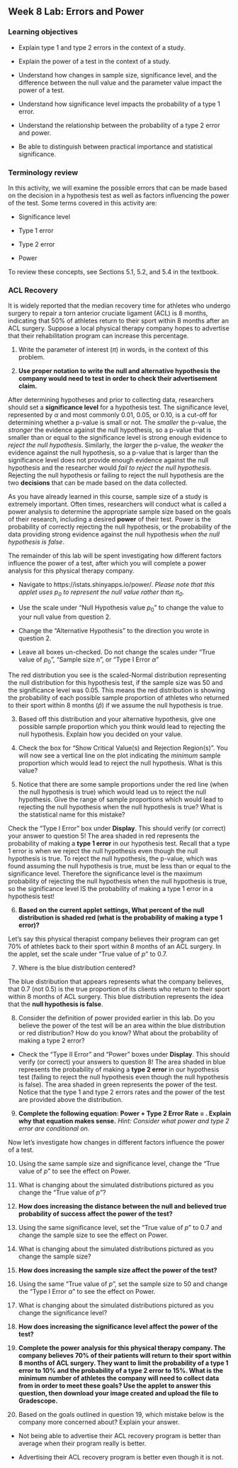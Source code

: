 ## Week 8 Lab:  Errors and Power

\setstretch{1}

### Learning objectives

* Explain type 1 and type 2 errors in the context of a study.

* Explain the power of a test in the context of a study.

* Understand how changes in sample size, significance level, and the difference between the null value and the parameter value impact the power of a test.

* Understand how significance level impacts the probability of a type 1 error.

* Understand the relationship between the probability of a type 2 error and power.

* Be able to distinguish between practical importance and statistical significance.

### Terminology review

In this activity, we will examine the possible errors that can be made based on the decision in a hypothesis test as well as factors influencing the power of the test. Some terms covered in this activity are:

* Significance level

* Type 1 error

* Type 2 error

* Power

To review these concepts, see Sections 5.1, 5.2, and 5.4 in the textbook.  

### ACL Recovery

It is widely reported that the median recovery time for athletes who undergo surgery to repair a torn anterior cruciate ligament (ACL) is 8 months, indicating that 50% of athletes return to their sport within 8 months after an ACL surgery.  Suppose a local physical therapy company hopes to advertise that their rehabilitation program can increase this percentage.  

1. Write the parameter of interest ($\pi$) in words, in the context of this problem.
\vspace{0.5in}

2. **Use proper notation to write the null and alternative hypothesis the company would need to test in order to check their advertisement claim.**
\vspace{0.5in}

After determining hypotheses and prior to collecting data, researchers should set a **significance level** for a hypothesis test.  The significance level, represented by $\alpha$ and most commonly 0.01, 0.05, or 0.10, is a cut-off for determining whether a p-value is small or not.  The *smaller* the p-value, the *stronger* the evidence against the null hypothesis, so a p-value that is smaller than or equal to the significance level is strong enough evidence to *reject the null hypothesis*.  Similarly, the *larger* the p-value, the *weaker* the evidence against the null hypothesis, so a p-value that is larger than the significance level does not provide enough evidence against the null hypothesis and the researcher would *fail to reject the null hypothesis*.  Rejecting the null hypothesis or failing to reject the null hypothesis are the two **decisions** that can be made based on the data collected.

As you have already learned in this course, sample size of a study is extremely important.  Often times, researchers will conduct what is called a power analysis to determine the appropriate sample size based on the goals of their research, including a desired **power** of their test.  Power is the probability of correctly rejecting the null hypothesis, or the probability of the data providing strong evidence against the null hypothesis *when the null hypothesis is false*.

The remainder of this lab will be spent investigating how different factors influence the power of a test, after which you will complete a power analysis for this physical therapy company.

* Navigate to https://istats.shinyapps.io/power/.  *Please note that this applet uses $p_0$ to represent the null value rather than $\pi_0$.*

* Use the scale under "Null Hypothesis value $p_0$" to change the value to your null value from question 2.

* Change the "Alternative Hypothesis" to the direction you wrote in question 2.

* Leave all boxes un-checked.  Do not change the scales under "True value of $p_0$", "Sample size n", or "Type I Error $\alpha$"

The red distribution you see is the scaled-Normal distribution representing the null distribution for this hypothesis test, if the sample size was 50 and the significance level was 0.05.  This means the red distribution is showing the probability of each possible sample proportion of athletes who returned to their sport within 8 months ($\hat{p}$) if we assume the null hypothesis is true.

3.  Based off this distribution and your alternative hypothesis, give one possible sample proportion which you think would lead to rejecting the null hypothesis.  Explain how you decided on your value.
\vspace{0.25in}

4. Check the box for "Show Critical Value(s) and Rejection Region(s)".  You will now see a vertical line on the plot indicating the *minimum* sample proportion which would lead to reject the null hypothesis.  What is this value?  
\vspace{0.25in}

5. Notice that there are some sample proportions under the red line (when the null hypothesis is true) which would lead us to reject the null hypothesis.  Give the range of sample proportions which would lead to rejecting the null hypothesis when the null hypothesis is true?  What is the statistical name for this mistake?
\vspace{0.4in}

Check the "Type I Error" box under **Display**.  This should verify (or correct) your answer to question 5!  The area shaded in red represents the probability of making a **type 1 error** in our hypothesis test.  Recall that a type 1 error is when we reject the null hypothesis even though the null hypothesis is true.  To reject the null hypothesis, the p-value, which was found assuming the null hypothesis is true, must be less than or equal to the significance level.  Therefore the significance level is the maximum probability of rejecting the null hypothesis when the null hypothesis is true, so the significance level IS the probability of making a type 1 error in a hypothesis test!

6.  **Based on the current applet settings, What percent of the null distribution is shaded red (what is the probability of making a type 1 error)?**
\vspace{0.25in}

Let's say this physical therapist company believes their program can get 70% of athletes back to their sport within 8 months of an ACL surgery.  In the applet, set the scale under "True value of $p$" to 0.7.

7.  Where is the blue distribution centered?
\vspace{0.25in}

The blue distribution that appears represents what the company believes, that 0.7 (not 0.5) is the true proportion of its clients who return to their sport within 8 months of ACL surgery.  This blue distribution represents the idea that the **null hypothesis is false**.

8.  Consider the definition of power provided earlier in this lab.  Do you believe the power of the test will be an area within the blue distribution or red distribution? How do you know?  What about the probability of making a type 2 error?
\vspace{1in}

* Check the "Type II Error" and "Power" boxes under **Display**.  This should verify (or correct) your answers to question 8!  The area shaded in blue represents the probability of making a **type 2 error** in our hypothesis test (failing to reject the null hypothesis even though the null hypothesis is false).  The area shaded in green represents the power of the test.  Notice that the type 1 and type 2 errors rates and the power of the test are provided above the distribution.

9.  **Complete the following equation: Power + Type 2 Error Rate =  .  Explain why that equation makes sense.** *Hint: Consider what power and type 2 error are conditional on.*
\vspace{0.8in}

Now let's investigate how changes in different factors influence the power of a test.

10. Using the same sample size and significance level, change the “True value of $p$” to see the effect on Power.
\setlength\tabcolsep{0.5cm}
\begin{longtable}{|l|c|c|c|c|c|}
\hline
\textbf{True value of $p$}& 0.60 & 0.65 & 0.70 & 0.75 & 0.80 \\ \hline
\textbf{Power} & & & & &  \\ \hline
\end{longtable}

11. What is changing about the simulated distributions pictured as you change the “True value of $p$”?
\vspace{0.5in}


12. **How does increasing the distance between the null and believed true probability of success affect the power of the test?**
\vspace{0.5in}

13. Using the same significance level, set the “True value of $p$” to 0.7 and change the sample size to see the effect on Power.

\setlength\tabcolsep{0.6cm}
\begin{longtable}{|l|c|c|c|c|c|}
\hline
\textbf{Sample Size}& 20 & 40 & 50 & 60 & 80 \\ \hline
\textbf{Power} & & & & &  \\ \hline
\end{longtable}

14. What is changing about the simulated distributions pictured as you change the sample size?
\vspace{0.5in}


15. **How does increasing the sample size affect the power of the test?**
\vspace{0.5in}

16. Using the same “True value of $p$”, set the sample size to 50 and change the "Type I Error $\alpha$" to see the effect on Power.

\setlength\tabcolsep{0.5cm}
\begin{longtable}{|l|c|c|c|c|c|}
\hline
\textbf{Type I Error $\alpha$}& 0.01 & 0.03 & 0.05 & 0.10 & 0.15 \\ \hline
\textbf{Power} & & & & &  \\ \hline
\end{longtable}

17. What is changing about the simulated distributions pictured as you change the significance level?
\vspace{0.5in}


18. **How does increasing the significance level affect the power of the test?**
\vspace{0.5in}


19.  **Complete the power analysis for this physical therapy company.  The company believes 70% of their patients will return to their sport within 8 months of ACL surgery.  They want to limit the probability of a type 1 error to 10% and the probability of a type 2 error to 15%.  What is the minimum number of athletes the company will need to collect data from in order to meet these goals?  Use the applet to answer this question, then download your image created and upload the file to Gradescope.**
\vspace{0.25in}

\newpage

20.  Based on the goals outlined in question 19, which mistake below is the company more concerned about?  Explain your answer.

* Not being able to advertise their ACL recovery program is better than average when their program really is better.

* Advertising their ACL recovery program is better even though it is not.

\vspace{0.8in}


\newpage